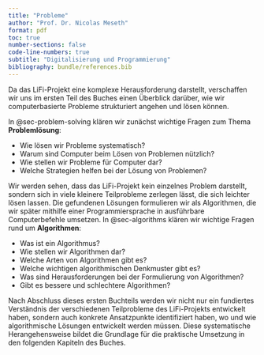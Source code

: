 ```yaml
---
title: "Probleme"
author: "Prof. Dr. Nicolas Meseth"
format: pdf
toc: true
number-sections: false
code-line-numbers: true
subtitle: "Digitalisierung und Programmierung"
bibliography: bundle/references.bib
---
```

Da das LiFi-Projekt eine komplexe Herausforderung darstellt, verschaffen wir uns im ersten Teil des Buches einen Überblick darüber, wie wir computerbasierte Probleme strukturiert angehen und lösen können. 

In @sec-problem-solving klären wir zunächst wichtige Fragen zum Thema **Problemlösung**:

-   Wie lösen wir Probleme systematisch?
-   Warum sind Computer beim Lösen von Problemen nützlich?
-   Wie stellen wir Probleme für Computer dar?
-   Welche Strategien helfen bei der Lösung von Problemen?

Wir werden sehen, dass das LiFi-Projekt kein einzelnes Problem darstellt, sondern sich in viele kleinere Teilprobleme zerlegen lässt, die sich leichter lösen lassen. Die gefundenen Lösungen formulieren wir als Algorithmen, die wir später mithilfe einer Programmiersprache in ausführbare Computerbefehle umsetzen. In @sec-algorithms klären wir wichtige Fragen rund um **Algorithmen**:

-   Was ist ein Algorithmus?
-   Wie stellen wir Algorithmen dar?
-   Welche Arten von Algorithmen gibt es?
-   Welche wichtigen algorithmischen Denkmuster gibt es?
-   Was sind Herausforderungen bei der Formulierung von Algorithmen?
-   Gibt es bessere und schlechtere Algorithmen?

Nach Abschluss dieses ersten Buchteils werden wir nicht nur ein fundiertes Verständnis der verschiedenen Teilprobleme des LiFi-Projekts entwickelt haben, sondern auch konkrete Ansatzpunkte identifiziert haben, wo und wie algorithmische Lösungen entwickelt werden müssen. Diese systematische Herangehensweise bildet die Grundlage für die praktische Umsetzung in den folgenden Kapiteln des Buches.



